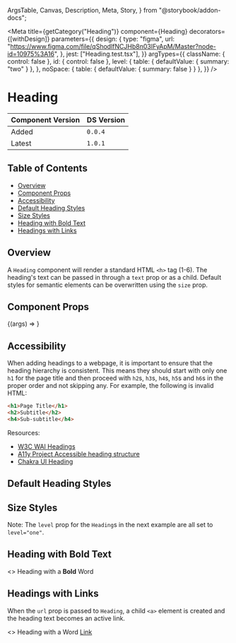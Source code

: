   ArgsTable,
  Canvas,
  Description,
  Meta,
  Story,
} from "@storybook/addon-docs";


<Meta
  title={getCategory("Heading")}
  component={Heading}
  decorators={[withDesign]}
  parameters={{
    design: {
      type: "figma",
      url: "https://www.figma.com/file/qShodlfNCJHb8n03IFyApM/Master?node-id=10975%3A16",
    },
    jest: ["Heading.test.tsx"],
  }}
  argTypes={{
    className: { control: false },
    id: { control: false },
    level: {
      table: { defaultValue: { summary: "two" } },
    },
    noSpace: { table: { defaultValue: { summary: false } } },
  }}
/>

# Heading

| Component Version | DS Version |
| ----------------- | ---------- |
| Added             | `0.0.4`    |
| Latest            | `1.0.1`   |

## Table of Contents

- [Overview](#overview)
- [Component Props](#component-props)
- [Accessibility](#accessibility)
- [Default Heading Styles](#default-heading-styles)
- [Size Styles](#size-styles)
- [Heading with Bold Text](#heading-with-bold-text)
- [Headings with Links](#headings-with-links)

## Overview

<Description of={Heading} />

A `Heading` component will render a standard HTML `<h>` tag (1-6). The heading's
text can be passed in through a `text` prop or as a child. Default styles for
semantic elements can be overwritten using the `size` prop.

## Component Props

<Canvas withToolbar>
  <Story
    name="Heading with Controls"
    args={{
      className: undefined,
      id: "heading-id",
      level: "HeadingLevels.Two",
      noSpace: false,
      level: "two",
      size: undefined,
      text: "Default Heading",
      url: undefined,
      urlClass: undefined,
    }}
  >
    {(args) => <Heading {...args} />}
  </Story>
</Canvas>

<ArgsTable story="Heading with Controls" />

## Accessibility

When adding headings to a webpage, it is important to ensure that the heading
hierarchy is consistent. This means they should start with only one `h1` for the
page title and then proceed with `h2`s, `h3`s, `h4`s, `h5`s and `h6`s in the
proper order and not skipping any. For example, the following is invalid HTML:

```html
<h1>Page Title</h1>
<h2>Subtitle</h2>
<h4>Sub-subtitle</h4>
```

Resources:

- [W3C WAI Headings](https://www.w3.org/WAI/tutorials/page-structure/headings/)
- [A11y Project Accessible heading structure](https://www.a11yproject.com/posts/how-to-accessible-heading-structure/)
- [Chakra UI Heading](https://chakra-ui.com/docs/components/typography/heading)

## Default Heading Styles

<Canvas>
  <Story name="Default Heading Styles">
    <div>
      <Heading id="heading-one" level="one" text="<h1> Heading 1 - 'one'" />
      <Heading id="heading-two" level="two" text="<h2> Heading 2 - 'two'" />
      <Heading
        id="heading-three"
        level="three"
        text="<h3> Heading 3 - 'three'"
      />
      <Heading id="heading-four" level="four" text="<h4> Heading 4 - 'four'" />
      <Heading id="heading-five" level="five" text="<h5> Heading 5 - 'five'" />
      <Heading id="heading-six" level="six" text="<h6> Heading 6 - 'six'" />
    </div>
  </Story>
</Canvas>

## Size Styles

Note: The `level` prop for the `Heading`s in the next example are all set to
`level="one"`.

<Canvas>
  <Story name="Size Styles">
    <div>
      <Heading
        id="heading-primary"
        level="one"
        size="primary"
        text="<h1> 'primary'"
      />
      <Heading
        id="heading-secondary"
        level="one"
        size="secondary"
        text="<h1> 'secondary'"
      />
      <Heading
        id="heading-tertiary"
        level="one"
        size="tertiary"
        text="<h1> 'tertiary'"
      />
      <Heading
        id="heading-callout"
        level="one"
        size="callout"
        text="<h1> 'callout'"
      />
    </div>
  </Story>
</Canvas>

## Heading with Bold Text

<Canvas>
  <Story name="Heading with Bold Text">
    <Heading id="headingWithBold" level="one">
      <>
        Heading with a <b>Bold</b> Word
      </>
    </Heading>
  </Story>
</Canvas>

## Headings with Links

When the `url` prop is passed to `Heading`, a child `<a>` element is created and the heading text becomes an active link.

<Canvas>
  <Story name="Headings with Links">
    <Heading
      id="heading-with-link-url"
      level="two"
      text="Heading with URL Props"
      url="http://apple.com"
      urlClass="special-link"
    />
    <Heading id="heading-with-link-child">
      <>
        Heading with a Word <a href="#hello">Link</a>
      </>
    </Heading>
  </Story>
</Canvas>
